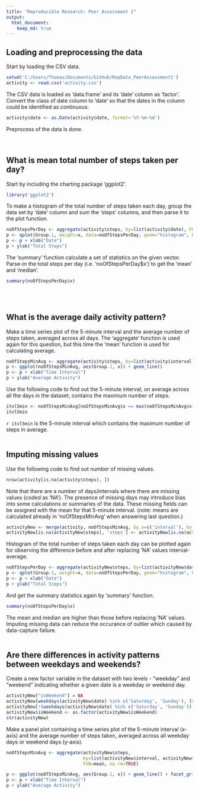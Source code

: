 ```yaml
---
title: "Reproducible Research: Peer Assessment 1"
output: 
  html_document:
    keep_md: true
---
```



## Loading and preprocessing the data

Start by loading the CSV data.

```r
setwd('C:/Users/Thomas/Documents/GitHub/RepData_PeerAssessment1')
activity <- read.csv('activity.csv')
```

The CSV data is loaded as 'data.frame' and its 'date' column as 'factor'. Convert the class of date column to 'date' so that the dates in the column could be identified as continuous.

```r
activity$date <- as.Date(activity$date, format='%Y-%m-%d')
```

Preprocess of the data is done.
<br>
<br>
<br>

## What is mean total number of steps taken per day?

Start by including the charting package 'ggplot2'.

```r
library('ggplot2')
```

To make a histogram of the total number of steps taken each day, group the data set by 'date' column and sum the 'steps' columns, and then parse it to the plot function.

```r
noOfStepsPerDay <- aggregate(activity$steps, by=list(activity$date), FUN=sum, na.rm=TRUE)
p <- qplot(Group.1, weight=x, data=noOfStepsPerDay, geom="histogram", binwidth=1)
p <- p + xlab("Date")
p + ylab("Total Steps") 
```

The 'summary' function calculate a set of statistics on the given vector. Parse-in the total steps per day (i.e. 'noOfStepsPerDay$x') to get the 'mean' and 'median'.

```r
summary(noOfStepsPerDay$x)
```
<br>
<br>

## What is the average daily activity pattern?

Make a time series plot of the 5-minute interval and the average number of steps taken, averaged across all days. The 'aggregate' function is used again for this question, but this time the 'mean' function is used for calculating average.

```r
noOfStepsMinAvg <- aggregate(activity$steps, by=list(activity$interval), FUN=mean, na.rm=TRUE)
p <- ggplot(noOfStepsMinAvg, aes(Group.1, x)) + geom_line()
p <- p + xlab("Time Interval")
p + ylab("Average Activity")
```

Use the following code to find out the 5-minute interval, on average across all the days in the dataset, contains the maximum number of steps.

```r
itvl5min <- noOfStepsMinAvg[noOfStepsMinAvg$x == max(noOfStepsMinAvg$x), 1]
itvl5min
```

`r itvl5min` is the 5-minute interval which contains the maximum number of steps in average.
<br>
<br>

## Imputing missing values

Use the following code to find out number of missing values.

```r
nrow(activity[is.na(activity$steps), ])
```

Note that there are a number of days/intervals where there are missing values (coded as 'NA'). The presence of missing days may introduce bias into some calculations or summaries of the data. These  missing fields can be assigned with the mean for that 5-minute interval. (note: means are calculated already in 'noOfStepsMinAvg' when answering last question.)

```r
activityNew <- merge(activity, noOfStepsMinAvg, by.x=c('interval'), by.y=c('Group.1'))
activityNew[is.na(activityNew$steps), 'steps'] <- activityNew[is.na(activityNew$steps), 'x']
```

Histogram of the total number of steps taken each day can be plotted again for observing the difference before and after replacing 'NA' values interval-average.

```r
noOfStepsPerDay <- aggregate(activityNew$steps, by=list(activityNew$date), FUN=sum, na.rm=TRUE)
p <- qplot(Group.1, weight=x, data=noOfStepsPerDay, geom="histogram", binwidth=1)
p <- p + xlab("Date")
p + ylab("Total Steps") 
```

And get the summary statistics again by 'summary' function.

```r
summary(noOfStepsPerDay$x)
```

The mean and median are higher than those before replacing 'NA' values. Imputing missing data can reduce the occurance of outlier which caused by data-capture failure.
<br>
<br>

## Are there differences in activity patterns between weekdays and weekends?

Create a new factor variable in the dataset with two levels - "weekday" and "weekend" indicating whether a given date is a weekday or weekend day.

```r
activityNew["isWeekend"] = NA
activityNew[weekdays(activityNew$date) %in% c('Saturday', 'Sunday'), ]$isWeekend = "weekend"
activityNew[!(weekdays(activityNew$date) %in% c('Saturday', 'Sunday')), ]$isWeekend = "weekday"
activityNew$isWeekend <- as.factor(activityNew$isWeekend)
str(activityNew)
```

Make a panel plot containing a time series plot of the 5-minute interval (x-axis) and the average number of steps taken, averaged across all weekday days or weekend days (y-axis).

```r
noOfStepsMinAvg <- aggregate(activityNew$steps, 
                             by=list(activityNew$interval, activityNew$isWeekend), 
                             FUN=mean, na.rm=TRUE)

p <- ggplot(noOfStepsMinAvg, aes(Group.1, x)) + geom_line() + facet_grid(Group.2 ~ .)
p <- p + xlab("Time Interval")
p + ylab("Average Activity")
```